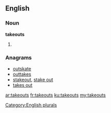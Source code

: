 ==English==

===Noun===
'''takeouts'''

# {{plural of|[[takeout]]}}

===Anagrams===
* [[outskate#English|outskate]]
* [[outtakes#English|outtakes]]
* [[stakeout#English|stakeout]], [[stake out#English|stake out]]
* [[takes out#English|takes out]]

[[Category:English plurals]]

[[ar:takeouts]]
[[fr:takeouts]]
[[ku:takeouts]]
[[my:takeouts]]